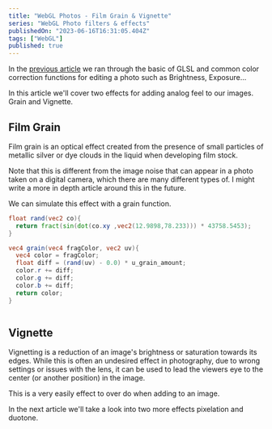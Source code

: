 ```yaml
---
title: "WebGL Photos - Film Grain & Vignette"
series: "WebGL Photo filters & effects"
publishedOn: "2023-06-16T16:31:05.404Z"
tags: ["WebGL"]
published: true
---
```


In the [previous article](/p/2023-06-webgl-filters-part-1) we ran through the basic of GLSL and common color correction functions for editing a photo such as Brightness, Exposure...

In this article we'll cover two effects for adding analog feel to our images. Grain and Vignette.

## Film Grain

Film grain is an optical effect created from the presence of small particles of metallic silver or dye clouds in the liquid when developing film stock. 

Note that this is different from the image noise that can appear in a photo taken on a digital camera, which there are many different types of. I might write a more in depth article around this in the future.

We can simulate this effect with a grain function.

```glsl
float rand(vec2 co){
  return fract(sin(dot(co.xy ,vec2(12.9898,78.233))) * 43758.5453);
}

vec4 grain(vec4 fragColor, vec2 uv){
  vec4 color = fragColor;
  float diff = (rand(uv) - 0.0) * u_grain_amount;
  color.r += diff;
  color.g += diff;
  color.b += diff;
  return color;
}
```

```glsl
```

## Vignette

Vignetting is a reduction of an image's brightness or saturation towards its edges. While this is often an undesired effect in photography, due to wrong settings or issues with the lens, it can be used to lead the viewers eye to the center (or another position) in the image.

This is a very easily effect to over do when adding to an image.



In the next article we'll take a look into two more effects pixelation and duotone.

